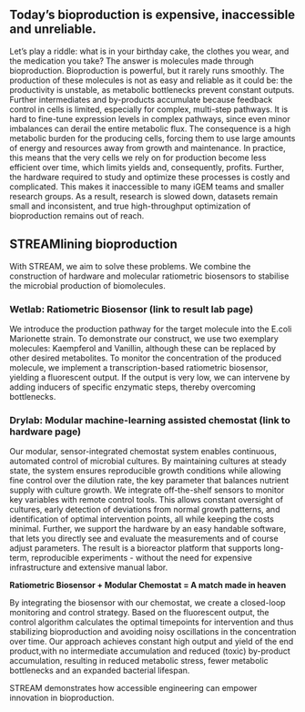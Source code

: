 

## Today’s bioproduction is expensive, inaccessible and unreliable.


<div
  style={{
    display: 'grid',
    gridTemplateColumns: 'repeat(3, 1fr)',
    gap: '1rem',           // space between items
    padding: '3rem 1.5rem', // internal spacing
    marginBottom: '0.5rem',   // space below the grid
    background: 'transparent', // fully transparent
  }}
>
  <BioproductionOscillations />
  <MetabolicBurden />
  <ExpensiveHardware />
</div>
Let’s play a riddle: what is in your birthday cake, the clothes you wear, and the medication you take? The answer is molecules made through bioproduction. Bioproduction is powerful, but it rarely runs smoothly. The production of these molecules is not as easy and reliable as it could be: the productivity is unstable, as metabolic bottlenecks prevent constant outputs. Further intermediates and by-products accumulate because feedback control in cells is limited, especially for complex, multi-step pathways. It is hard to fine-tune expression levels in complex pathways, since even minor imbalances can derail the entire metabolic flux. The consequence is a high metabolic burden for the producing cells, forcing them to use large amounts of energy and resources away from growth and maintenance. In practice, this means that the very cells we rely on for production become less efficient over time, which limits yields and, consequently, profits. Further, the hardware required to study and optimize these processes is costly and complicated. This makes it inaccessible to many iGEM teams and smaller research groups. As a result, research is slowed down, datasets remain small and inconsistent, and true high-throughput optimization of bioproduction remains out of reach.

## STREAMlining bioproduction
With STREAM, we aim to solve these problems. We combine the construction of hardware and molecular ratiometric biosensors to stabilise the microbial production of biomolecules.

### Wetlab: Ratiometric Biosensor (link to result lab page)
We introduce the production pathway for the target molecule into the E.coli Marionette strain. To demonstrate our construct, we use two exemplary molecules: Kaempferol and Vanillin, although these can be replaced by other desired metabolites. To monitor the concentration of the produced molecule, we implement a transcription-based ratiometric biosensor, yielding a fluorescent output. If the output is very low, we can intervene by adding inducers of specific enzymatic steps, thereby overcoming bottlenecks. 

### Drylab: Modular machine-learning assisted chemostat (link to hardware page)
Our modular, sensor-integrated chemostat system enables continuous, automated control of microbial cultures. By maintaining cultures at steady state, the system ensures reproducible growth conditions while allowing fine control over the dilution rate, the key parameter that balances nutrient supply with culture growth. We integrate off-the-shelf sensors to monitor key variables with remote control tools. This allows constant oversight of cultures, early detection of deviations from normal growth patterns, and identification of optimal intervention points, all while keeping the costs minimal. Further, we support the hardware by an easy handable software, that lets you directly see and evaluate the measurements and of course adjust parameters.
The result is a bioreactor platform that supports long-term, reproducible experiments - without the need for expensive infrastructure and extensive manual labor. 

**Ratiometric Biosensor + Modular Chemostat = A match made in heaven** 

By integrating the biosensor with our chemostat, we create a closed-loop monitoring and control strategy. Based on the fluorescent output, the control algorithm calculates the optimal timepoints for intervention and thus stabilizing bioproduction and avoiding noisy oscillations in the concentration over time. Our approach achieves constant high output and yield of the end product,with no intermediate accumulation and reduced (toxic) by-product accumulation, resulting in reduced metabolic stress, fewer metabolic bottlenecks and an expanded bacterial lifespan.

STREAM demonstrates how accessible engineering can empower innovation in bioproduction.
